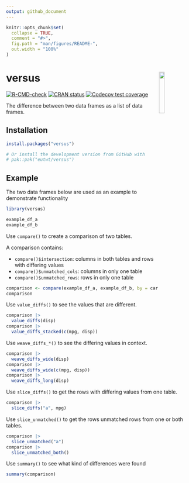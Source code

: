 ```yaml
---
output: github_document
---
```


<!-- README.md is generated from README.Rmd. Please edit that file -->

```r
knitr::opts_chunk$set(
  collapse = TRUE,
  comment = "#>",
  fig.path = "man/figures/README-",
  out.width = "100%"
)
```

# versus <img src="man/figures/logo.png" id="logo" align="right" width="17%" height="17%"/>

<!-- badges: start -->

[![R-CMD-check](https://github.com/eutwt/versus/actions/workflows/R-CMD-check.yaml/badge.svg)](https://github.com/eutwt/versus/actions/workflows/R-CMD-check.yaml) [![CRAN status](https://www.r-pkg.org/badges/version/versus)](https://CRAN.R-project.org/package=versus) [![Codecov test coverage](https://codecov.io/gh/eutwt/versus/branch/main/graph/badge.svg)](https://app.codecov.io/gh/eutwt/versus?branch=main)

<!-- badges: end -->

The difference between two data frames as a list of data frames.

## Installation

```r
install.packages("versus")

# Or install the development version from GitHub with
# pak::pak("eutwt/versus")
```

## Example

The two data frames below are used as an example to demonstrate functionality

```r
library(versus)

example_df_a
example_df_b
```

Use `compare()` to create a comparison of two tables. 

A comparison contains:

- `compare()$intersection`: columns in both tables and rows with differing values
- `compare()$unmatched_cols`: columns in only one table
- `compare()$unmatched_rows`: rows in only one table


```r
comparison <- compare(example_df_a, example_df_b, by = car)
comparison
```

Use `value_diffs()` to see the values that are different.

```r
comparison |>
  value_diffs(disp)
comparison |>
  value_diffs_stacked(c(mpg, disp))
```
Use `weave_diffs_*()` to see the differing values in context.

```r
comparison |>
  weave_diffs_wide(disp)
comparison |>
  weave_diffs_wide(c(mpg, disp))
comparison |>
  weave_diffs_long(disp)
```

Use `slice_diffs()` to get the rows with differing values from one table. 

```r
comparison |>
  slice_diffs("a", mpg)
```

Use `slice_unmatched()` to get the rows unmatched rows from one or both tables.

```r
comparison |>
  slice_unmatched("a")
comparison |>
  slice_unmatched_both()
```

Use `summary()` to see what kind of differences were found

```r
summary(comparison)
```
